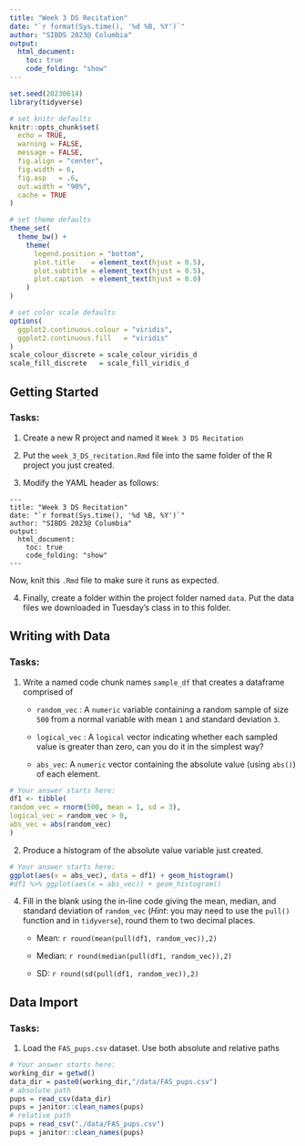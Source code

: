 ```yaml
---
title: "Week 3 DS Recitation"
date: "`r format(Sys.time(), '%d %B, %Y')`"
author: "SIBDS 2023@ Columbia" 
output: 
  html_document:
    toc: true
    code_folding: "show"
---
```


```r
set.seed(20230614)
library(tidyverse)

# set knitr defaults
knitr::opts_chunk$set(
  echo = TRUE,
  warning = FALSE,
  message = FALSE,
  fig.align = "center",
  fig.width = 6,
  fig.asp   = .6,
  out.width = "90%",
  cache = TRUE
)

# set theme defaults
theme_set(
  theme_bw() +
    theme(
      legend.position = "bottom",
      plot.title    = element_text(hjust = 0.5),
      plot.subtitle = element_text(hjust = 0.5),
      plot.caption  = element_text(hjust = 0.0)
    )
)

# set color scale defaults
options(
  ggplot2.continuous.colour = "viridis",
  ggplot2.continuous.fill   = "viridis"
)
scale_colour_discrete = scale_colour_viridis_d
scale_fill_discrete   = scale_fill_viridis_d
```

## Getting Started

### Tasks:

1. Create a new R project and named it `Week 3 DS Recitation`

2. Put the `week_3_DS_recitation.Rmd` file into the same folder of the R project you just created. 

3. Modify the YAML header as follows:

```
---
title: "Week 3 DS Recitation"
date: "`r format(Sys.time(), '%d %B, %Y')`"
author: "SIBDS 2023@ Columbia" 
output: 
  html_document:
    toc: true
    code_folding: "show"
---
```

   Now, knit this `.Rmd` file to make sure it runs as expected.

4. Finally, create a folder within the project folder named `data`. Put the data files we downloaded in Tuesday's class in to this folder. 

## Writing with Data

### Tasks:

  1. Write a named code chunk names `sample_df` that creates a dataframe comprised of
  
      * `random_vec` : A `numeric` variable containing a random sample of size `500` from a normal variable with mean `1` and standard deviation `3`.
    
      * `logical_vec` : A `logical` vector indicating whether each sampled value is greater than zero, can you do it in the simplest way?
    
      * `abs_vec`: A `numeric` vector containing the absolute value (using `abs()`) of each element. 
  
```r
# Your answer starts here: 
df1 <- tibble(
random_vec = rnorm(500, mean = 1, sd = 3),
logical_vec = random_vec > 0,
abs_vec = abs(random_vec)
)
```
  

  2. Produce a histogram of the absolute value variable just created.
  
```r
# Your answer starts here:  
ggplot(aes(x = abs_vec), data = df1) + geom_histogram()
#df1 %>% ggplot(aes(x = abs_vec)) + geom_histogram()
```
  


  4. Fill in the blank using the in-line code giving the mean, median, and standard deviation of `random_vec` (*Hint*: you may need to use the `pull()` function and  in `tidyverse`), round them to two decimal places.
  
      * Mean: `r round(mean(pull(df1, random_vec)),2)`
  
      * Median: `r round(median(pull(df1, random_vec)),2)`   
  
      * SD: `r round(sd(pull(df1, random_vec)),2)`

## Data Import

### Tasks:

  1. Load the `FAS_pups.csv` dataset. Use both absolute and relative paths
  
```r
# Your answer starts here:  
working_dir = getwd()
data_dir = paste0(working_dir,"/data/FAS_pups.csv")
# absolute path
pups = read_csv(data_dir)
pups = janitor::clean_names(pups)
# relative path
pups = read_csv("./data/FAS_pups.csv")
pups = janitor::clean_names(pups)
```
  

  
















